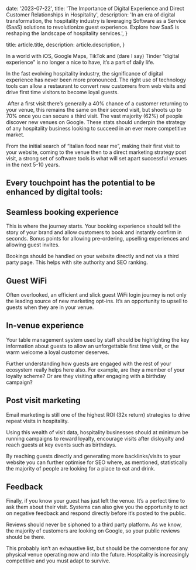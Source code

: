 
 date: '2023-07-22',
  title: 'The Importance of Digital Experience and Direct Customer Relationships in Hospitality',
  description:
    'In an era of digital transformation, the hospitality industry is leveraging Software as a Service (SaaS) solutions to revolutionize guest experience. Explore how SaaS is reshaping the landscape of hospitality services.',
}

  title: article.title,
  description: article.description,
}


In a world with iOS, Google Maps, TikTok and (dare I say) Tinder “digital experience” is no longer a nice to have, it’s a part of daily life.

In the fast evolving hospitality industry, the significance of digital experience has never been more pronounced. The right use of technology tools can allow a restaurant to convert new customers from web visits and drive first time visitors to become loyal guests.

<Image src={designSystem} alt="" />
After a first visit there’s generally a 40% chance of a customer returning to your venue, this remains the same on their second visit, but shoots up to 70% once you can secure a third visit. The vast majority (62%) of people discover new venues on Google. These stats should underpin the strategy of any hospitality business looking to succeed in an ever more competitive market.

From the initial search of “italian food near me”, making their first visit to your website, coming to the venue then to a direct marketing strategy post visit, a strong set of software tools is what will set apart successful venues in the next 5-10 years.

## Every touchpoint has the potential to be enhanced by digital tools:


## Seamless booking experience
This is where the journey starts. Your booking experience should tell the story of your brand and allow customers to book and instantly confirm in seconds. Bonus points for allowing pre-ordering, upselling experiences and allowing guest invites.

Bookings should be handled on your website directly and not via a third party page. This helps with site authority and SEO ranking.

## Guest WiFi
Often overlooked, an efficient and slick guest WiFi login journey is not only the leading source of new marketing opt-ins. It’s an opportunity to upsell to guests when they are in your venue.

## In-venue experience
Your table management system used by staff should be highlighting the key information about guests to allow an unforgettable first time visit, or the warm welcome a loyal customer deserves. 

Further understanding how guests are engaged with the rest of your ecosystem really helps here also. For example, are they a member of your loyalty scheme? Or are they visiting after engaging with a birthday campaign?

## Post visit marketing
Email marketing is still one of the highest ROI (32x return) strategies to drive repeat visits in hospitality. 

Using this wealth of visit data, hospitality businesses should at minimum be running campaigns to reward loyalty, encourage visits after disloyalty and reach guests at key events such as birthdays.

By reaching guests directly and generating more backlinks/visits to your website you can further optimise for SEO where, as mentioned, statistically the majority of people are looking for a place to eat and drink.

## Feedback
Finally, if you know your guest has just left the venue. It’s a perfect time to ask them about their visit. Systems can also give you the opportunity to act on negative feedback and respond directly before it’s posted to the public.

Reviews should never be siphoned to a third party platform. As we know, the majority of customers are looking on Google, so your public reviews should be there.

This probably isn’t an exhaustive list, but should be the cornerstone for any physical venue operating now and into the future. Hospitality is increasingly competitive and you must adapt to survive.